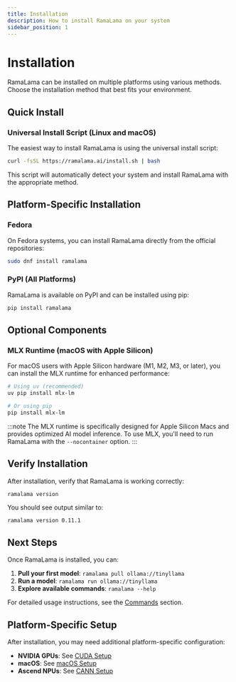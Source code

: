 ```yaml
---
title: Installation
description: How to install RamaLama on your system
sidebar_position: 1
---
```


# Installation

RamaLama can be installed on multiple platforms using various methods. Choose the installation method that best fits your environment.

## Quick Install

### Universal Install Script (Linux and macOS)

The easiest way to install RamaLama is using the universal install script:

```bash
curl -fsSL https://ramalama.ai/install.sh | bash
```

This script will automatically detect your system and install RamaLama with the appropriate method.

## Platform-Specific Installation

### Fedora

On Fedora systems, you can install RamaLama directly from the official repositories:

```bash
sudo dnf install ramalama
```

### PyPI (All Platforms)

RamaLama is available on PyPI and can be installed using pip:

```bash
pip install ramalama
```

## Optional Components

### MLX Runtime (macOS with Apple Silicon)

For macOS users with Apple Silicon hardware (M1, M2, M3, or later), you can install the MLX runtime for enhanced performance:

```bash
# Using uv (recommended)
uv pip install mlx-lm

# Or using pip
pip install mlx-lm
```

:::note
The MLX runtime is specifically designed for Apple Silicon Macs and provides optimized AI model inference. To use MLX, you'll need to run RamaLama with the `--nocontainer` option.
:::

## Verify Installation

After installation, verify that RamaLama is working correctly:

```bash
ramalama version
```

You should see output similar to:
```
ramalama version 0.11.1
```

## Next Steps

Once RamaLama is installed, you can:

1. **Pull your first model**: `ramalama pull ollama://tinyllama`
2. **Run a model**: `ramalama run ollama://tinyllama`
3. **Explore available commands**: `ramalama --help`

For detailed usage instructions, see the [Commands](../commands/ramalama/) section.

## Platform-Specific Setup

After installation, you may need additional platform-specific configuration:

- **NVIDIA GPUs**: See [CUDA Setup](../platform-guides/cuda)
- **macOS**: See [macOS Setup](../platform-guides/macos)
- **Ascend NPUs**: See [CANN Setup](../platform-guides/cann)